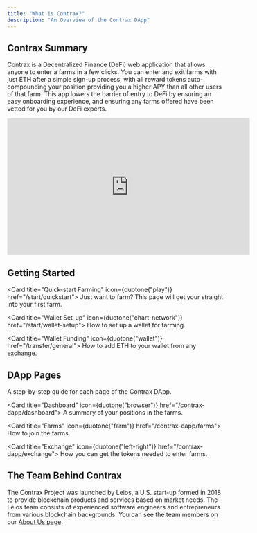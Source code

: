 ```yaml
---
title: "What is Contrax?"
description: "An Overview of the Contrax DApp"
---
```


## Contrax Summary

Contrax is a Decentralized Finance (DeFi) web application that allows anyone to enter a farms in a few clicks. You can enter and exit farms with just ETH after a simple sign-up process, with all reward tokens auto-compounding your position providing you a higher APY than all other users of that farm.
This app lowers the barrier of entry to DeFi by ensuring an easy onboarding experience, and ensuring any farms offered have been vetted for you by our DeFi experts.

<iframe
    width="560"
    height="315"
    src="https://www.youtube.com/embed/oaKZ-0XyHt4"
    title="YouTube video player"
    frameborder="0"
    allow="accelerometer; autoplay; clipboard-write; encrypted-media; gyroscope; picture-in-picture"
    allowfullscreen
></iframe>

## Getting Started

<Card title="Quick-start Farming" icon={duotone("play")} href="/start/quickstart">
    Just want to farm? This page will get your straight into your first farm.
</Card>

<Card title="Wallet Set-up" icon={duotone("chart-network")} href="/start/wallet-setup">
    How to set up a wallet for farming.
</Card>

<Card title="Wallet Funding" icon={duotone("wallet")} href="/transfer/general">
    How to add ETH to your wallet from any exchange.
</Card>

## DApp Pages

A step-by-step guide for each page of the Contrax DApp.

<Card title="Dashboard" icon={duotone("browser")} href="/contrax-dapp/dashboard">
    A summary of your positions in the farms.
</Card>

<Card title="Farms" icon={duotone("farm")} href="/contrax-dapp/farms">
    How to join the farms.
</Card>

<Card title="Exchange" icon={duotone("left-right")} href="/contrax-dapp/exchange">
    How you can get the tokens needed to enter farms.
</Card>

## The Team Behind Contrax

The Contrax Project was launched by Leios, a U.S. start-up formed in 2018 to provide blockchain products and services based on market needs. The Leios team consists of experienced software engineers and entrepreneurs from various blockchain backgrounds. You can see the team members on our [About Us page](https://contrax.finance/about).
